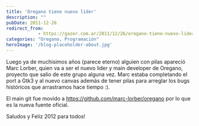 ```yaml
---
title: 'Oregano tiene nuevo lider'
description: ""
pubDate: 2011-12-26
redirect_from: 
            - https://gazer.com.ar/2011/12/26/oregano-tiene-nuevo-lider/
categories: "Oregano, Programación"
heroImage: '/blog-placeholder-about.jpg'
---
```

Luego ya de muchisimos años (parece eterno) alguien con pilas apareció Marc Lorber, quien va a ser el nuevo lider y main developer de Oregano, proyecto que salio de este grupo alguna vez. Marc estaba completando el port a Gtk3 y al nuevo canvas además de tener pilas para arreglar los bugs históricos que arrastramos hace tiempo :).

El main git fue movido a https://github.com/marc-lorber/oregano por lo que es la nueva fuente oficial.

Saludos y Feliz 2012 para todos!

